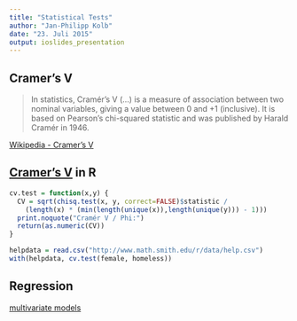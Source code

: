 ```yaml
---
title: "Statistical Tests"
author: "Jan-Philipp Kolb"
date: "23. Juli 2015"
output: ioslides_presentation
---
```


## Cramer's V

> In statistics, Cramér's V (...) is a measure of association between two nominal variables, giving a value between 0 and +1 (inclusive). It is based on Pearson's chi-squared statistic and was published by Harald Cramér in 1946.

[Wikipedia - Cramer's V](https://en.wikipedia.org/wiki/Cram%C3%A9r%27s_V)

## [Cramer's V](http://sas-and-r.blogspot.de/2011/06/example-839-calculating-cramers-v.html?utm_source=feedburner&utm_medium=feed&utm_campaign=Feed:+SASandR+%28SAS+and+R%29) in R


```r
cv.test = function(x,y) {
  CV = sqrt(chisq.test(x, y, correct=FALSE)$statistic /
    (length(x) * (min(length(unique(x)),length(unique(y))) - 1)))
  print.noquote("Cramér V / Phi:")
  return(as.numeric(CV))
}
```


```r
helpdata = read.csv("http://www.math.smith.edu/r/data/help.csv")
with(helpdata, cv.test(female, homeless))
```

## Regression

[multivariate models](http://www.sowi.uni-mannheim.de/lehrstuehle/lessm/veranst/MultiVorlesung.pdf)